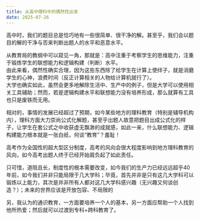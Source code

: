 ```yaml
---
title: 从高中理科中的偶然性出发
date: 2025-07-26
---
```


高中时，我们的题目总是恰巧地有一些很简单、很干净的解。甚至乎，我们会以题目的解的干净与否来判断出题人的水平和恶意水平。

从教育局的教纲中可以窥见一角，那就是：高中注重于考察学生的思维能力，注重于锻炼学生的联想能力和逻辑构建（判断）水平。  
由此来看，偶然性确实合理，因为这些东西除了给学生在计算上使绊子，就是消磨学生的心神，浪费时间（反正计算相关的人物给计算机就行了）。  
大学也确实如此，虽然会更多地解除生活中、生产中的例子，但是大学可以使用相关工具辅助；然而，若是逻辑构建水平和联想能力没有培养形成，那么就算有工具也只是废铁而无用。

相对的，事情的发展已经超过了预期，如今某些地方的理科教育（特别是辅导机构内），理科方面大力崇尚公式化解题，甚至乎出题人故意把题目出成公式化的样子，让学生在套公式之中收获虚无飘渺的成就感，如此一来，什么联想能力、逻辑构建能力根本就是一张白纸，何谈“教育”？羞耻！  

高考作为全国性的超大型区分制度，高考的风向会很大程度影响到地方理科教育的风向，如今高考出题人终于已经开始肩负起了如此责任。  

只可惜，道阻且长，制度性的根本需要改变，如今我们的生产力已经远远超乎40年前，如今我们并非只能局限于几大学科；毕竟，首先并非是只有这几大学科可以锻炼以上能力，其次是并非所有人都对这几大学科感兴趣（无兴趣又何谈创造？）；未来的世界应该是开放包容、不局限的

另，我认为的通识教育，一方面要培养一个人的基本，另一方面应帮助一个人找到他所热爱；然后就可以过渡到专科+跨科教育了。

